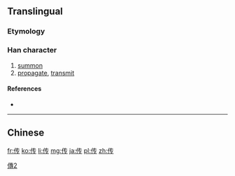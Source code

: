 {{also|傳}}
==Translingual==
{{zh-hanzi-box|传|[[傳]]}}
===Etymology===
{{Han simp|傳|f=專|t=专}}

[[Category:CJKV characters simplified differently in Japan and China|傳2]]

===Han character===
{{Han char|rn=9|rad=人|as=04|sn=6|four=|canj=人手弓戈 (OQNI)|ids=⿰[[亻]][[专]]}}

# [[summon]]
# [[propagate]], [[transmit]]

====References====
* {{Han ref|kx=0096.121|hdz=10117.170|uh=4F20|ud=20256}}

----

==Chinese==
{{zh-see|傳}}

[[fr:传]]
[[ko:传]]
[[li:传]]
[[mg:传]]
[[ja:传]]
[[pl:传]]
[[zh:传]]